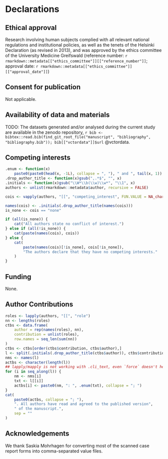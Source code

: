 # Declarations

## Ethical approval

Research involving human subjects complied with all relevant national regulations and institutional policies, as well as the tenets of the Helsinki Declaration (as revised in 2013), and was approved by the ethics committee of the University Medicine Greifswald
(reference number: `r rmarkdown::metadata[["ethics_committee"]][["reference_number"]]`;
approval date: `r rmarkdown::metadata[["ethics_committee"]][["approval_date"]]`)

## Consent for publication

Not applicable.

## Availability of data and materials

TODO:
The datasets generated and/or analysed during the current study are available in the zenodo repository,
`r bib <- bibtex::read.bib(find_git_root_file("manuscript", "bibliography", "bibliography.bib")); bib[["vctordata"]]$url` @vctordata.

## Competing interests

```r
.enum <- function(x)
    paste0(paste0(head(x, -1L), collapse = ", "), " and ", tail(x, 1))
.drop_author_title <- function(x)gsub(",.*$", "", x)
.initials <- function(x)gsub("\\W*\\b(\\w)\\w*", "\\1", x)
authors <- unlist(rmarkdown::metadata$author, recursive = FALSE)

cois <- vapply(authors, "[[", "competing_interest", FUN.VALUE = NA_character_)

names(cois) <- .initials(.drop_author_title(names(cois)))
is_none <- cois == "none"

if (all(is_none)) {
    cat("All authors state no conflict of interest.")
} else if (all(!is_none)) {
    cat(paste(names(cois), cois))
} else {
    cat(
        paste(names(cois)[!is_none], cois[!is_none]),
        "The authors declare that they have no competing interests."
    )
}
```

## Funding

None.

## Author Contributions

```r
roles <- lapply(authors, "[[", "role")
nn <- lengths(roles)
ctbs <- data.frame(
    author = rep(names(roles), nn),
    contribution = unlist(roles),
    row.names = seq_len(sum(nn))
)
ctbs <- ctbs[order(ctbs$contribution, ctbs$author),]
l <- split(.initials(.drop_author_title(ctbs$author)), ctbs$contribution)
nms <- names(l)
actbs <- character(length(l))
## lapply/mapply is not working with .cli_text, even `force` doesn't help
for (i in seq_along(l)) {
    nm <- nms[i]
    txt <- l[[i]]
    actbs[i] <- paste0(nm, ": ", .enum(txt), collapse = "; ")
}
cat(
    paste0(actbs, collapse = "; "),
    ". All authors have read and agreed to the published version",
    " of the manuscript.",
    sep = ""
)
```

## Acknowledgements

We thank Saskia Mohrhagen for converting most of the scanned case report forms into comma-separated value files.
